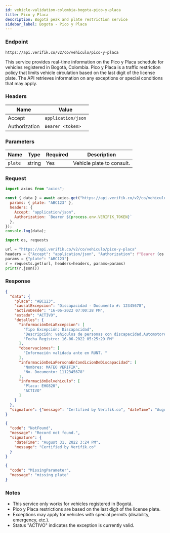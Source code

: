 ```yaml
---
id: vehicle-validation-colombia-bogota-pico-y-placa
title: Pico y Placa
description: Bogotá peak and plate restriction service
sidebar_label: Bogota - Pico y Placa
---
```



### Endpoint

```
https://api.verifik.co/v2/co/vehiculo/pico-y-placa
```

This service provides real-time information on the Pico y Placa schedule for vehicles registered in Bogotá, Colombia. Pico y Placa is a traffic restriction policy that limits vehicle circulation based on the last digit of the license plate. The API retrieves information on any exceptions or special conditions that may apply.

### Headers

| Name | Value |
| --- | --- |
| Accept | `application/json` |
| Authorization | `Bearer <token>` |

### Parameters

| Name | Type | Required | Description |
| --- | --- | --- | --- |
| `plate` | string | Yes | Vehicle plate to consult. |

### Request

<Tabs>
  <TabItem value="node" label="Node.js">

```javascript
import axios from "axios";

const { data } = await axios.get("https://api.verifik.co/v2/co/vehiculo/pico-y-placa", {
  params: { plate: "ABC123" },
  headers: { 
    Accept: "application/json", 
    Authorization: `Bearer ${process.env.VERIFIK_TOKEN}` 
  },
});
console.log(data);
```

  </TabItem>
  <TabItem value="python" label="Python">

```python
import os, requests

url = "https://api.verifik.co/v2/co/vehiculo/pico-y-placa"
headers = {"Accept": "application/json", "Authorization": f"Bearer {os.getenv('VERIFIK_TOKEN')}"}
params = {"plate": "ABC123"}
r = requests.get(url, headers=headers, params=params)
print(r.json())
```

  </TabItem>
</Tabs>

### Response

<Tabs>
  <TabItem value="200" label="200">

```json
{
  "data": {
    "placa": "ABC123",
    "causalExcepcion": "Discapacidad - Documento #: 12345678",
    "activoDesde": "16-06-2022 07:00:28 PM",
    "estado": "ACTIVO",
    "detalles": {
      "informaciónDeLaExcepcion": [
        "Tipo Excepción: Discapacidad",
        "Descripción: vehiculos de personas con discapacidad.Automotores que transporten o sean conducidos por personas con discapacidad permanente, cuya condición motora, sensorial o mental limite su movilidad, siempre y cuando cumplan las normas establecidas.",
        "Fecha Registro: 16-06-2022 05:25:29 PM"
      ],
      "observaciones": [
        "Información validada ante en RUNT. "
      ],
      "informaciónDeLaPersonaEnCondicionDeDiscapacidad": [
        "Nombres: MATEO VERIFIK",
        "No. Documento: 1112345678"
      ],
      "informaciónDelvehiculo": [
        "Placa: EHO820",
        "ACTIVO"
      ]
    }
  },
  "signature": {"message": "Certified by Verifik.co", "dateTime": "August 23, 2022 10:55 AM"}
}
```

  </TabItem>
  <TabItem value="404" label="404">

```json
{
  "code": "NotFound",
  "message": "Record not found.",
  "signature": {
    "dateTime": "August 31, 2022 3:24 PM",
    "message": "Certified by Verifik.co"
  }
}
```

  </TabItem>
  <TabItem value="409" label="409">

```json
{
  "code": "MissingParameter",
  "message": "missing plate"
}
```

  </TabItem>
</Tabs>

### Notes

- This service only works for vehicles registered in Bogotá.
- Pico y Placa restrictions are based on the last digit of the license plate.
- Exceptions may apply for vehicles with special permits (disability, emergency, etc.).
- Status "ACTIVO" indicates the exception is currently valid.